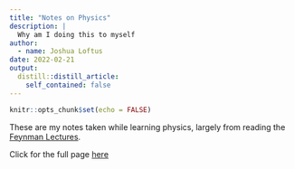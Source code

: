 ```yaml
---
title: "Notes on Physics"
description: |
  Why am I doing this to myself
author:
  - name: Joshua Loftus
date: 2022-02-21
output:
  distill::distill_article:
    self_contained: false
---
```



```r
knitr::opts_chunk$set(echo = FALSE)
```

These are my notes taken while learning physics, largely from reading the [Feynman Lectures](https://www.feynmanlectures.caltech.edu/).

Click for the full page [here](../../physics.html)


